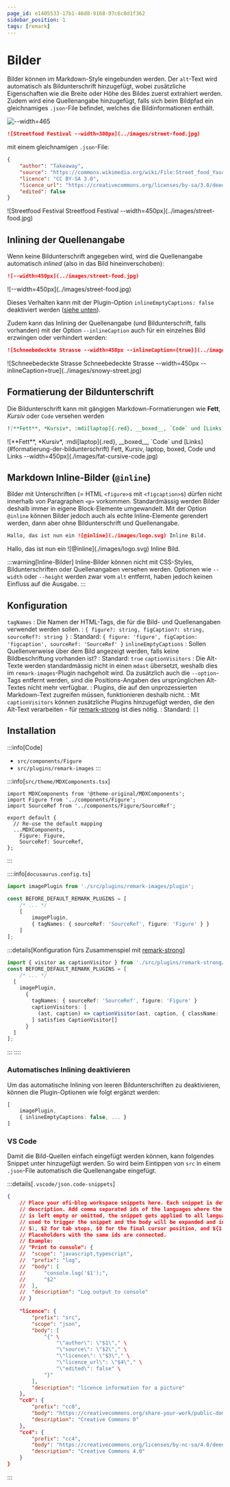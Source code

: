 ```yaml
---
page_id: e1405533-17b1-46d8-9168-97c6c0d1f362
sidebar_position: 1
tags: [remark]
---
```



# Bilder

Bilder können im Markdown-Style eingebunden werden. Der `alt`-Text wird automatisch als Bildunterschrift hinzugefügt, wobei zusätzliche Eigenschaften wie die Breite oder Höhe des Bildes zuerst extrahiert werden. Zudem wird eine Quellenangabe hinzugefügt, falls sich beim Bildpfad ein gleichnamiges `.json`-File befindet, welches die Bildinformationen enthält.

![--width=465](./images/binary-counter.gif)

```md
![Streetfood Festival --width=300px](../images/street-food.jpg)
```

mit einem gleichnamigen `.json`-File:

```json title="./images/street-food.json"
{
    "author": "Takeaway",
    "source": "https://commons.wikimedia.org/wiki/File:Street_food_Yasothon.jpg",
    "licence": "CC BY-SA 3.0",
    "licence_url": "https://creativecommons.org/licenses/by-sa/3.0/deed.en",
    "edited": false
}
```

<BrowserWindow>
  ![Streetfood Festival Streetfood Festival --width=450px](../images/street-food.jpg)
</BrowserWindow>

## Inlining der Quellenangabe

Wenn keine Bildunterschrift angegeben wird, wird die Quellenangabe automatisch *inlined* (also in das Bild hineinverschoben):

```md
![--width=450px](../images/street-food.jpg)
```

<BrowserWindow>
  ![--width=450px](../images/street-food.jpg)
</BrowserWindow>

Dieses Verhalten kann mit der Plugin-Option `inlineEmptyCaptions: false` deaktiviert werden ([siehe unten](#automatisches-inlining-deaktivieren)).

Zudem kann das Inlining der Quellenangabe (und Bildunterschrift, falls vorhanden) mit der Option `--inlineCaption` auch für ein einzelnes Bild erzwingen oder verhindert werden:

```md
![Schneebedeckte Strasse --width=450px --inlineCaption={true}](../images/snowy-street.jpg)
```

<BrowserWindow>
  ![Schneebedeckte Strasse Schneebedeckte Strasse --width=450px --inlineCaption=true](../images/snowy-street.jpg)
</BrowserWindow>

## Formatierung der Bildunterschrift

Die Bildunterschrift kann mit gängigen Markdown-Formatierungen wie **Fett**, *Kursiv* oder `Code` versehen werden

```md
![**Fett**, *Kursiv*, :mdi[laptop]{.red}, __boxed__, `Code` und [Links](#) --width=450px](./images/fat-cursive-code.jpg)
```

<BrowserWindow>
  ![**Fett**, *Kursiv*, :mdi[laptop]{.red}, __boxed__, `Code` und [Links](#formatierung-der-bildunterschrift) Fett, Kursiv, laptop, boxed, Code und Links --width=450px](./images/fat-cursive-code.jpg)
</BrowserWindow>

## Markdown Inline-Bilder (`@inline`)

Bilder mit Unterschriften (= HTML `<figure>`s mit `<figcaption>`s) dürfen nicht innerhalb von Paragraphen `<p>` vorkommen. Standardmässig werden Bilder deshalb immer in eigene Block-Elemente umgewandelt. Mit der Option `@inline` können Bilder jedoch auch als echte Inline-Elemente gerendert werden, dann aber ohne Bildunterschrift und Quellenangabe.

```md
Hallo, das ist nun ein ![@inline](./images/logo.svg) Inline Bild.
```

<BrowserWindow>
  Hallo, das ist nun ein ![@inline](./images/logo.svg) Inline Bild.
</BrowserWindow>

:::warning[Inline-Bilder]
Inline-Bilder können nicht mit CSS-Styles, Bildunterschriften oder Quellenangaben versehen werden. Optionen wie `--width` oder `--height` werden zwar vom `alt` entfernt, haben jedoch keinen Einfluss auf die Ausgabe.
:::

## Konfiguration

`tagNames`
: Die Namen der HTML-Tags, die für die Bild- und Quellenangaben verwendet werden sollen.
: `{ figure?: string, figCaption?: string, sourceRef?: string }`
: Standard: `{ figure: 'figure', figCaption: 'figcaption', sourceRef: 'SourceRef' }`
`inlineEmptyCaptions`
: Sollen Quellenverweise über dem Bild angezeigt werden, falls keine Bildbeschriftung vorhanden ist?
: Standard: `true`
`captionVisitors`
: Die Alt-Texte werden standardmässig nicht in einen `mdast` übersetzt, weshalb dies im `remark-images`-Plugin nachgeholt wird. Da zusätzlich auch die `--option`-Tags entfernt werden, sind die Positions-Angaben des ursprünglichen Alt-Textes nicht mehr verfügbar.
: Plugins, die auf den unprozessierten Markdown-Text zugreifen müssen, funktionieren deshalb nicht.
: Mit `captionVisitors` können zusätzliche Plugins hinzugefügt werden, die den Alt-Text verarbeiten - für [remark-strong](../remark-strong/index.mdx) ist dies nötig.
: Standard: `[]`

## Installation

:::info[Code]
- `src/components/Figure`
- `src/plugins/remark-images`
:::

:::info[`src/theme/MDXComponents.tsx`]
```tsx {2-3,8-9}
import MDXComponents from '@theme-original/MDXComponents';
import Figure from '../components/Figure';
import SourceRef from '../components/Figure/SourceRef';

export default {
  // Re-use the default mapping
  ...MDXComponents,
    Figure: Figure,
    SourceRef: SourceRef,
};
```
:::

::::info[`docusaurus.config.ts`]
```ts
import imagePlugin from './src/plugins/remark-images/plugin';

const BEFORE_DEFAULT_REMARK_PLUGINS = [
    /* ... */
    [
        imagePlugin,
        { tagNames: { sourceRef: 'SourceRef', figure: 'Figure' } }
    ]
];
```

:::details[Konfiguration fürs Zusammenspiel mit [remark-strong](../remark-strong/index.mdx)]
```ts title="docusaurus.config.ts" {4-12}
import { visitor as captionVisitor } from './src/plugins/remark-strong/plugin';
const BEFORE_DEFAULT_REMARK_PLUGINS = [
	/* ... */
  [
    imagePlugin,
      {
        tagNames: { sourceRef: 'SourceRef', figure: 'Figure' }
        captionVisitors: [
          (ast, caption) => captionVisitor(ast, caption, { className: 'boxed' })
        ] satisfies CaptionVisitor[]
      }
  ]
];
```
:::
::::

### Automatisches Inlining deaktivieren

Um das automatische Inlining von leeren Bildunterschriften zu deaktivieren, können die Plugin-Optionen wie folgt ergänzt werden:

```ts
[
    imagePlugin,
    { inlineEmptyCaptions: false, ... }
]
```

### VS Code

Damit die Bild-Quellen einfach eingefügt werden können, kann folgendes Snippet unter hinzugefügt werden. So wird beim Eintippen von `src` in einem `.json`-File automatisch die Quellenangabe eingefügt.

:::details[`.vscode/json.code-snippets`]
```json title=".vscode/json.code-snippets"
{
	// Place your ofi-blog workspace snippets here. Each snippet is defined under a snippet name and has a scope, prefix, body and 
	// description. Add comma separated ids of the languages where the snippet is applicable in the scope field. If scope 
	// is left empty or omitted, the snippet gets applied to all languages. The prefix is what is 
	// used to trigger the snippet and the body will be expanded and inserted. Possible variables are: 
	// $1, $2 for tab stops, $0 for the final cursor position, and ${1:label}, ${2:another} for placeholders. 
	// Placeholders with the same ids are connected.
	// Example:
	// "Print to console": {
	// 	"scope": "javascript,typescript",
	// 	"prefix": "log",
	// 	"body": [
	// 		"console.log('$1');",
	// 		"$2"
	// 	],
	// 	"description": "Log output to console"
	// }
	
	"licence": {
		"prefix": "src",
		"scope": "json",
		"body": [
			"{" \
				"\"author\": \"$1\"," \
				"\"source\": \"$2\"," \
				"\"licence\": \"$3\"," \
				"\"licence_url\": \"$4\"," \
				"\"edited\": false" \
			"}"
		],
		"description": "licence information for a picture"
	},
	"cc0": {
		"prefix": "cc0",
		"body": "https://creativecommons.org/share-your-work/public-domain/cc0/",
		"description": "Creative Commons 0"
	},
	"cc4": {
		"prefix": "cc4",
		"body": "https://creativecommons.org/licenses/by-nc-sa/4.0/deed.de",
		"description": "Creative Commons 4.0"
	}
}
```
:::